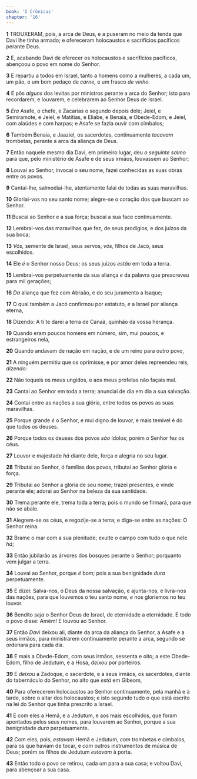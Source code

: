 ```yaml
---
book: 'I Crônicas'
chapter: '16'
---
```


**1** TROUXERAM, pois, a arca de Deus, e a puseram no meio da tenda que Davi lhe tinha armado; e ofereceram holocaustos e sacrifícios pacíficos perante Deus.

**2** E, acabando Davi de oferecer os holocaustos e sacrifícios pacíficos, abençoou o povo em nome do Senhor.

**3** E repartiu a todos em Israel, tanto a homens como a mulheres, a cada um, um pão, e um bom pedaço de _carne,_ e um frasco _de vinho._

**4** E pôs _alguns_ dos levitas por ministros perante a arca do Senhor; isto para recordarem, e louvarem, e celebrarem ao Senhor Deus de Israel.

**5** _Era_ Asafe, o chefe, e Zacarias o segundo depois dele; Jeiel, e Semiramote, e Jeiel, e Matitias, e Eliabe, e Benaia, e Obede-Edom, e Jeiel, com alaúdes e com harpas; e Asafe se fazia ouvir com címbalos;

**6** Também Benaia, e Jaaziel, os sacerdotes, continuamente _tocavam_ trombetas, perante a arca da aliança de Deus.

**7** Então naquele mesmo dia Davi, em primeiro lugar, deu _o seguinte salmo_ para que, pelo ministério de Asafe e de seus irmãos, louvassem ao Senhor;

**8** Louvai ao Senhor, invocai o seu nome, fazei conhecidas as suas obras entre os povos.

**9** Cantai-lhe, salmodiai-lhe, atentamente falai de todas as suas maravilhas.

**10** Gloriai-vos no seu santo nome; alegre-se o coração dos que buscam ao Senhor.

**11** Buscai ao Senhor e a sua força; buscai a sua face continuamente.

**12** Lembrai-vos das maravilhas que fez, de seus prodígios, e dos juízos da sua boca;

**13** _Vós,_ semente de Israel, seus servos, _vós,_ filhos de Jacó, seus escolhidos.

**14** Ele _é_ o Senhor nosso Deus; os seus juízos _estão_ em toda a terra.

**15** Lembrai-vos perpetuamente da sua aliança _e_ da palavra que prescreveu para mil gerações;

**16** _Da_ aliança que fez com Abraão, e do seu juramento a Isaque;

**17** O qual também a Jacó confirmou por estatuto, _e_ a Israel por aliança eterna,

**18** Dizendo: A ti te darei a terra de Canaã, quinhão da vossa herança.

**19** Quando eram poucos homens em número, sim, mui poucos, e estrangeiros nela,

**20** Quando andavam de nação em nação, e de um reino para outro povo,

**21** A ninguém permitiu que os oprimisse, e por amor deles repreendeu reis, _dizendo:_

**22** Não toqueis os meus ungidos, e aos meus profetas não façais mal.

**23** Cantai ao Senhor em toda a terra; anunciai de dia em dia a sua salvação.

**24** Contai entre as nações a sua glória, entre todos os povos as suas maravilhas.

**25** Porque grande _é_ o Senhor, e mui digno de louvor, e mais temível é do que todos os deuses.

**26** Porque todos os deuses dos povos _são_ ídolos; porém o Senhor fez os céus.

**27** Louvor e majestade _há_ diante dele, força e alegria no seu lugar.

**28** Tributai ao Senhor, ó famílias dos povos, tributai ao Senhor glória e força.

**29** Tributai ao Senhor a glória de seu nome; trazei presentes, e vinde perante ele; adorai ao Senhor na beleza da sua santidade.

**30** Trema perante ele, trema toda a terra; pois o mundo se firmará, para que não se abale.

**31** Alegrem-se os céus, e regozije-se a terra; e diga-se entre as nações: O Senhor reina.

**32** Brame o mar com a sua plenitude; exulte o campo com tudo o que nele _há_;

**33** Então jubilarão as árvores dos bosques perante o Senhor; porquanto vem julgar a terra.

**34** Louvai ao Senhor, porque _é_ bom; pois a sua benignidade _dura_ perpetuamente.

**35** E dizei: Salva-nos, ó Deus da nossa salvação, e ajunta-nos, e livra-nos das nações, para que louvemos o teu santo nome, _e_ nos gloriemos no teu louvor.

**36** Bendito _seja_ o Senhor Deus de Israel, de eternidade a eternidade. E todo o povo disse: Amém! E louvou ao Senhor.

**37** Então _Davi_ deixou ali, diante da arca da aliança do Senhor, a Asafe e a seus irmãos, para ministrarem continuamente perante a arca, segundo se ordenara para cada dia.

**38** E mais a Obede-Edom, com seus irmãos, sessenta e oito; a este Obede-Edom, filho de Jedutum, e a Hosa, _deixou_ por porteiros.

**39** E _deixou_ a Zadoque, o sacerdote, e a seus irmãos, os sacerdotes, diante do tabernáculo do Senhor, no alto que _está_ em Gibeom,

**40** Para oferecerem holocaustos ao Senhor continuamente, pela manhã e à tarde, sobre o altar dos holocaustos; e isto segundo tudo o que está escrito na lei do Senhor que tinha prescrito a Israel.

**41** E com eles a Hemã, e a Jedutum, e aos mais escolhidos, que foram apontados pelos seus nomes, para louvarem ao Senhor, porque a sua benignidade _dura_ perpetuamente.

**42** Com eles, pois, _estavam_ Hemã e Jedutum, _com_ trombetas e címbalos, para os que haviam de tocar, e _com_ outros instrumentos de música de Deus; porém os filhos de Jedutum _estavam_ à porta.

**43** Então todo o povo se retirou, cada um para a sua casa; e voltou Davi, para abençoar a sua casa.
